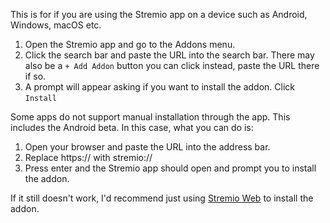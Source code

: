 This is for if you are using the Stremio app on a device such as Android,
Windows, macOS etc.

1. Open the Stremio app and go to the Addons menu.
2. Click the search bar and paste the URL into the search bar. There may also be a `+ Add Addon` button you can click instead, paste the URL there if so.
3. A prompt will appear asking if you want to install the addon. Click `Install`

Some apps do not support manual installation through the app. This includes the Android beta. In this case, what you can do is:

1. Open your browser and paste the URL into the address bar.
2. Replace https:// with stremio://
3. Press enter and the Stremio app should open and prompt you to install the addon.

If it still doesn't work, I'd recommend just using [Stremio Web](https://web.stremio.com/) to install the addon.
